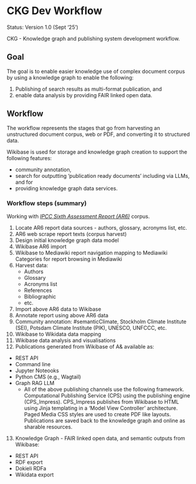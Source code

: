 # CKG Dev Workflow

Status: Version 1.0 (Sept '25')

CKG - Knowledge graph and publishing system development workflow.

## Goal {.unnumbered}

The goal is to enable easier knowledge use of complex document corpus by using a knowledge graph to enable the following: 

1. Publishing of search results as multi-format publication, and 
2. enable data analysis by providing FAIR linked open data.

## Workflow

The workflow represents the stages that go from harvesting an unstructured document corpus, web or PDF, and converting it to structured data. 

Wikibase is used for storage and knowledge graph creation to support the following features: 

 - community annotation, 
 - search for outputting 'publication ready documents' including via LLMs, and for 
 - providing knowledge graph data services.

### Workflow steps (summary)

Working with [*IPCC Sixth Assessment Report (AR6)*](https://www.ipcc.ch/assessment-report/ar6/) corpus.

1. Locate AR6 report data sources - authors, glossary, acronyms list, etc.
1. AR6 web scrape report texts (corpus harvest)
1. Design initial knowledge graph data model 
1. Wikibase AR6 import
1. Wikibase to Mediawiki report navigation mapping to Mediawiki Categories for report browsing in Mediawiki
1. Harvest data:
   - Authors
   - Glossary
   - Acronyms list
   - References
   - Bibliographic
   - etc.
1. Import above AR6 data to Wikibase
1. Annotate report using above AR6 data
1. Community annotation: #semanticClimate, Stockholm Climate Institute (SEI), Potsdam Climate Institute (PIK), UNESCO, UNFCCC, etc.
1. Wikibase to Wikidata data mapping
1. Wikibase data analysis and visualisations
1. Publications generated from Wikibase of A& available as:
  - REST API
  - Command line 
  - Jupyter Noteooks
  - Python CMS (e.g., Wagtail)
  - Graph RAG LLM 
      - All of the above publishing channels use the following framework. Computational Publishing Service (CPS) using the publishing engine (CPS_Impress). CPS_Impress publishes from Wikibase to HTML using Jinja templating in a 'Model View Controller' architecture. Paged Media CSS styles are used to create PDF like layouts. Publications are saved back to the knowledge graph and online as sharable resources.

13. Knowledge Graph - FAIR linked open data, and semantic outputs from Wikibase:
  - REST API
  - RDF export
  - Dokieli RDFa
  - Wikidata export


